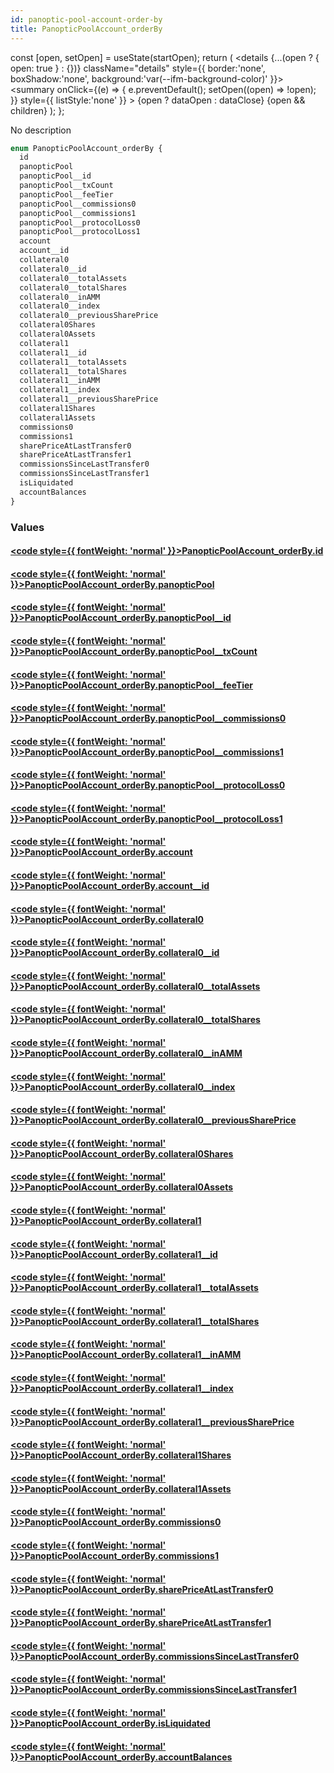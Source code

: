 ```yaml
---
id: panoptic-pool-account-order-by
title: PanopticPoolAccount_orderBy
---
```









  const [open, setOpen] = useState(startOpen);
  return (
    <details {...(open ? { open: true } : {})} className="details" style={{ border:'none', boxShadow:'none', background:'var(--ifm-background-color)' }}>
      <summary
        onClick={(e) => {
          e.preventDefault();
          setOpen((open) => !open);
        }}
        style={{ listStyle:'none' }}
      >
      {open ? dataOpen : dataClose}
      </summary>
      {open && children}
    </details>
  );
};








No description


```graphql
enum PanopticPoolAccount_orderBy {
  id
  panopticPool
  panopticPool__id
  panopticPool__txCount
  panopticPool__feeTier
  panopticPool__commissions0
  panopticPool__commissions1
  panopticPool__protocolLoss0
  panopticPool__protocolLoss1
  account
  account__id
  collateral0
  collateral0__id
  collateral0__totalAssets
  collateral0__totalShares
  collateral0__inAMM
  collateral0__index
  collateral0__previousSharePrice
  collateral0Shares
  collateral0Assets
  collateral1
  collateral1__id
  collateral1__totalAssets
  collateral1__totalShares
  collateral1__inAMM
  collateral1__index
  collateral1__previousSharePrice
  collateral1Shares
  collateral1Assets
  commissions0
  commissions1
  sharePriceAtLastTransfer0
  sharePriceAtLastTransfer1
  commissionsSinceLastTransfer0
  commissionsSinceLastTransfer1
  isLiquidated
  accountBalances
}
```




### Values

#### [<code style={{ fontWeight: 'normal' }}>PanopticPoolAccount_orderBy.<b>id</b></code>](#)  
> 
> 
> 
> 

#### [<code style={{ fontWeight: 'normal' }}>PanopticPoolAccount_orderBy.<b>panopticPool</b></code>](#)  
> 
> 
> 
> 

#### [<code style={{ fontWeight: 'normal' }}>PanopticPoolAccount_orderBy.<b>panopticPool__id</b></code>](#)  
> 
> 
> 
> 

#### [<code style={{ fontWeight: 'normal' }}>PanopticPoolAccount_orderBy.<b>panopticPool__txCount</b></code>](#)  
> 
> 
> 
> 

#### [<code style={{ fontWeight: 'normal' }}>PanopticPoolAccount_orderBy.<b>panopticPool__feeTier</b></code>](#)  
> 
> 
> 
> 

#### [<code style={{ fontWeight: 'normal' }}>PanopticPoolAccount_orderBy.<b>panopticPool__commissions0</b></code>](#)  
> 
> 
> 
> 

#### [<code style={{ fontWeight: 'normal' }}>PanopticPoolAccount_orderBy.<b>panopticPool__commissions1</b></code>](#)  
> 
> 
> 
> 

#### [<code style={{ fontWeight: 'normal' }}>PanopticPoolAccount_orderBy.<b>panopticPool__protocolLoss0</b></code>](#)  
> 
> 
> 
> 

#### [<code style={{ fontWeight: 'normal' }}>PanopticPoolAccount_orderBy.<b>panopticPool__protocolLoss1</b></code>](#)  
> 
> 
> 
> 

#### [<code style={{ fontWeight: 'normal' }}>PanopticPoolAccount_orderBy.<b>account</b></code>](#)  
> 
> 
> 
> 

#### [<code style={{ fontWeight: 'normal' }}>PanopticPoolAccount_orderBy.<b>account__id</b></code>](#)  
> 
> 
> 
> 

#### [<code style={{ fontWeight: 'normal' }}>PanopticPoolAccount_orderBy.<b>collateral0</b></code>](#)  
> 
> 
> 
> 

#### [<code style={{ fontWeight: 'normal' }}>PanopticPoolAccount_orderBy.<b>collateral0__id</b></code>](#)  
> 
> 
> 
> 

#### [<code style={{ fontWeight: 'normal' }}>PanopticPoolAccount_orderBy.<b>collateral0__totalAssets</b></code>](#)  
> 
> 
> 
> 

#### [<code style={{ fontWeight: 'normal' }}>PanopticPoolAccount_orderBy.<b>collateral0__totalShares</b></code>](#)  
> 
> 
> 
> 

#### [<code style={{ fontWeight: 'normal' }}>PanopticPoolAccount_orderBy.<b>collateral0__inAMM</b></code>](#)  
> 
> 
> 
> 

#### [<code style={{ fontWeight: 'normal' }}>PanopticPoolAccount_orderBy.<b>collateral0__index</b></code>](#)  
> 
> 
> 
> 

#### [<code style={{ fontWeight: 'normal' }}>PanopticPoolAccount_orderBy.<b>collateral0__previousSharePrice</b></code>](#)  
> 
> 
> 
> 

#### [<code style={{ fontWeight: 'normal' }}>PanopticPoolAccount_orderBy.<b>collateral0Shares</b></code>](#)  
> 
> 
> 
> 

#### [<code style={{ fontWeight: 'normal' }}>PanopticPoolAccount_orderBy.<b>collateral0Assets</b></code>](#)  
> 
> 
> 
> 

#### [<code style={{ fontWeight: 'normal' }}>PanopticPoolAccount_orderBy.<b>collateral1</b></code>](#)  
> 
> 
> 
> 

#### [<code style={{ fontWeight: 'normal' }}>PanopticPoolAccount_orderBy.<b>collateral1__id</b></code>](#)  
> 
> 
> 
> 

#### [<code style={{ fontWeight: 'normal' }}>PanopticPoolAccount_orderBy.<b>collateral1__totalAssets</b></code>](#)  
> 
> 
> 
> 

#### [<code style={{ fontWeight: 'normal' }}>PanopticPoolAccount_orderBy.<b>collateral1__totalShares</b></code>](#)  
> 
> 
> 
> 

#### [<code style={{ fontWeight: 'normal' }}>PanopticPoolAccount_orderBy.<b>collateral1__inAMM</b></code>](#)  
> 
> 
> 
> 

#### [<code style={{ fontWeight: 'normal' }}>PanopticPoolAccount_orderBy.<b>collateral1__index</b></code>](#)  
> 
> 
> 
> 

#### [<code style={{ fontWeight: 'normal' }}>PanopticPoolAccount_orderBy.<b>collateral1__previousSharePrice</b></code>](#)  
> 
> 
> 
> 

#### [<code style={{ fontWeight: 'normal' }}>PanopticPoolAccount_orderBy.<b>collateral1Shares</b></code>](#)  
> 
> 
> 
> 

#### [<code style={{ fontWeight: 'normal' }}>PanopticPoolAccount_orderBy.<b>collateral1Assets</b></code>](#)  
> 
> 
> 
> 

#### [<code style={{ fontWeight: 'normal' }}>PanopticPoolAccount_orderBy.<b>commissions0</b></code>](#)  
> 
> 
> 
> 

#### [<code style={{ fontWeight: 'normal' }}>PanopticPoolAccount_orderBy.<b>commissions1</b></code>](#)  
> 
> 
> 
> 

#### [<code style={{ fontWeight: 'normal' }}>PanopticPoolAccount_orderBy.<b>sharePriceAtLastTransfer0</b></code>](#)  
> 
> 
> 
> 

#### [<code style={{ fontWeight: 'normal' }}>PanopticPoolAccount_orderBy.<b>sharePriceAtLastTransfer1</b></code>](#)  
> 
> 
> 
> 

#### [<code style={{ fontWeight: 'normal' }}>PanopticPoolAccount_orderBy.<b>commissionsSinceLastTransfer0</b></code>](#)  
> 
> 
> 
> 

#### [<code style={{ fontWeight: 'normal' }}>PanopticPoolAccount_orderBy.<b>commissionsSinceLastTransfer1</b></code>](#)  
> 
> 
> 
> 

#### [<code style={{ fontWeight: 'normal' }}>PanopticPoolAccount_orderBy.<b>isLiquidated</b></code>](#)  
> 
> 
> 
> 

#### [<code style={{ fontWeight: 'normal' }}>PanopticPoolAccount_orderBy.<b>accountBalances</b></code>](#)  
> 
> 
> 
> 






